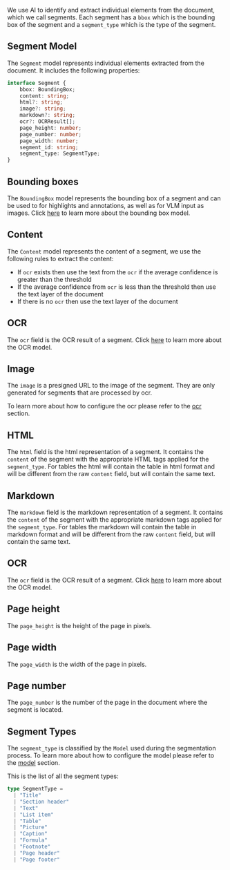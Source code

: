 We use AI to identify and extract individual elements from the document, which we call segments.
Each segment has a `bbox` which is the bounding box of the segment and a `segment_type` which is the type of the segment.

## Segment Model

The `Segment` model represents individual elements extracted from the document. It includes the following properties:

```typescript
interface Segment {
    bbox: BoundingBox;
    content: string;
    html?: string;
    image?: string;
    markdown?: string;
    ocr?: OCRResult[];
    page_height: number;
    page_number: number;
    page_width: number;
    segment_id: string;
    segment_type: SegmentType; 
}
```

## Bounding boxes

The `BoundingBox` model represents the bounding box of a segment and can be used to for highlights and annotations, as well as for VLM input as images.
Click [here](/bounding-boxes) to learn more about the bounding box model.

## Content

The `Content` model represents the content of a segment, we use the following rules to extract the content:

- If `ocr` exists then use the text from the `ocr` if the average confidence is greater than the threshold
- If the average confidence from `ocr` is less than the threshold then use the text layer of the document
- If there is no `ocr` then use the text layer of the document

## OCR

The `ocr` field is the OCR result of a segment. Click [here](/ocr) to learn more about the OCR model.

## Image

The `image` is a presigned URL to the image of the segment. They are only generated for segments that are processed by ocr. 

To learn more about how to configure the ocr please refer to the [ocr](/ocr) section.

## HTML

The `html` field is the html representation of a segment. It contains the `content` of the segment with the appropriate HTML tags applied for the `segment_type`.
For tables the html will contain the table in html format and will be different from the raw `content` field, but will contain the same text.

## Markdown

The `markdown` field is the markdown representation of a segment. It contains the `content` of the segment with the appropriate markdown tags applied for the `segment_type`.
For tables the markdown will contain the table in markdown format and will be different from the raw `content` field, but will contain the same text.

## OCR

The `ocr` field is the OCR result of a segment. Click [here](/ocr) to learn more about the OCR model.

## Page height

The `page_height` is the height of the page in pixels.

## Page width

The `page_width` is the width of the page in pixels.

## Page number

The `page_number` is the number of the page in the document where the segment is located.

## Segment Types

The `segment_type` is classified by the `Model` used during the segmentation process. To learn more about how to configure the model please refer to the [model](/model) section.

This is the list of all the segment types:
```typescript
type SegmentType =
  | "Title"
  | "Section header"
  | "Text"
  | "List item"
  | "Table"
  | "Picture"
  | "Caption"
  | "Formula"
  | "Footnote"
  | "Page header"
  | "Page footer"
```



